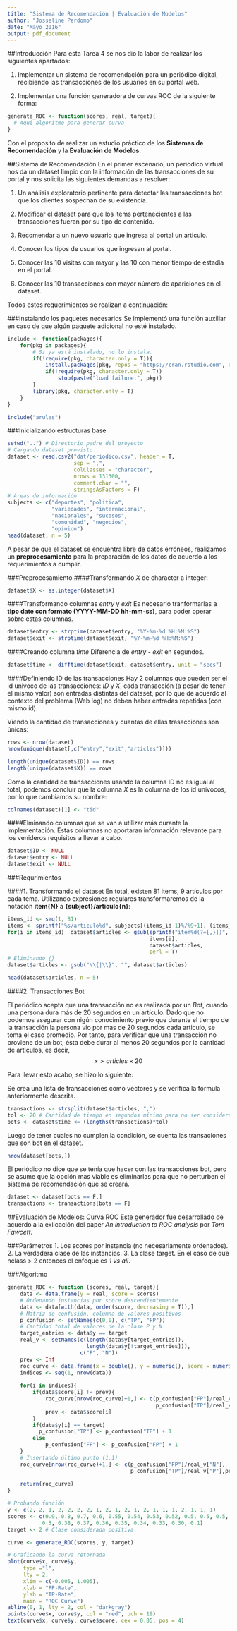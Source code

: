 ```yaml
---
title: "Sistema de Recomendación | Evaluación de Modelos"
author: "Josseline Perdomo"
date: "Mayo 2016"
output: pdf_document
---
```


##Introducción
Para esta Tarea 4 se nos dio la labor de realizar los siguientes apartados:

1. Implementar un sistema de recomendación para un periódico digital, recibiendo las transacciones de los usuarios en su portal web.

2. Implementar una función generadora de curvas ROC de la siguiente forma:
```r
generate_ROC <- function(scores, real, target){ 
  # Aqui algoritmo para generar curva 
}
```

Con el proposito de realizar un estudio práctico de los **Sistemas de Recomendación** y la **Evaluación de Modelos**.

##Sistema de Recomendación
En el primer escenario, un periodico virtual nos da un dataset limpio con la información de las transacciones de su portal y nos solicita las siguientes demandas a resolver:

1. Un análisis exploratorio pertinente para detectar las transacciones bot que los clientes sospechan de su existencia.

2. Modificar el dataset para que los items pertenecientes a las transacciones fueran por su tipo de contenido.

3. Recomendar a un nuevo usuario que ingresa al portal un articulo.

4. Conocer los tipos de usuarios que ingresan al portal.

5. Conocer las 10 visitas con mayor y las 10 con menor tiempo de estadía en el portal.

6. Conocer las 10 transacciones con mayor número de apariciones en el dataset.

Todos estos requerimientos se realizan a continuación:

###Instalando los paquetes necesarios
Se implementó una función auxiliar en caso de que algún paquete adicional no esté instalado.
```r

include <- function(packages){
	for(pkg in packages){
		# Si ya está instalado, no lo instala.
		if(!require(pkg, character.only = T)){
			install.packages(pkg, repos = "https://cran.rstudio.com", dependencies = T)
			if(!require(pkg, character.only = T)) 
				stop(paste("load failure:", pkg))
		}
		library(pkg, character.only = T)
	}
}

include("arules")
```

###Inicializando estructuras base
```r
setwd("..") # Directorio padre del proyecto
# Cargando dataset provisto 
dataset <- read.csv2("dat/periodico.csv", header = T,
                     sep = ",",
                     colClasses = "character",
                     nrows = 131300,
                     comment.char = "",
                     stringsAsFactors = F)
# Áreas de información
subjects <- c("deportes", "politica",
              "variedades", "internacional",
              "nacionales", "sucesos",
              "comunidad", "negocios",
              "opinion")
head(dataset, n = 5)
```
A pesar de que el dataset se encuentra libre de datos erróneos, realizamos un **preprocesamiento** para la preparación de los datos de acuerdo a los requerimientos a cumplir.

###Preprocesamiento
####Transformando *X* de character a integer:
```r
dataset$X <- as.integer(dataset$X)
```

####Transformando columnas *entry* y *exit*
Es necesario tranformarlas a **tipo date con formato (YYYY-MM-DD hh-mm-ss)**, para poder operar sobre estas columnas.
```r
dataset$entry <- strptime(dataset$entry, "%Y-%m-%d %H:%M:%S")
dataset$exit <- strptime(dataset$exit, "%Y-%m-%d %H:%M:%S")
```

####Creando columna *time*
Diferencia de *entry* - *exit* en segundos.
```r
dataset$time <- difftime(dataset$exit, dataset$entry, unit = "secs")
```

####Definiendo ID de las transacciones
Hay 2 columnas que pueden ser el id univoco de las transacciones: *ID* y *X*, cada transacción (a pesar de tener el mismo valor) son entradas distintas del dataset, por lo que de acuerdo al contexto del problema (Web log) no deben haber entradas repetidas (con mismo id).

Viendo la cantidad de transacciones y cuantas de ellas trasacciones son únicas:
```r
rows <- nrow(dataset)
nrow(unique(dataset[,c("entry","exit","articles")]))

length(unique(dataset$ID)) == rows
length(unique(dataset$X)) == rows
```

Como la cantidad de transacciones usando la columna ID no es igual al total, podemos concluir que la columna *X* es la columna de los id unívocos, por lo que cambiamos su nombre:
```r
colnames(dataset)[1] <- "tid"
```

####Elminando columnas que se van a utilizar más durante la implementación.
Estas columnas no aportaran información relevante para los venideros requisitos a llevar a cabo.
```r
dataset$ID <- NULL
dataset$entry <- NULL
dataset$exit <- NULL
```

###Requrimientos

####1. Transformando el dataset
En total, existen 81 items, 9 artículos por cada tema. Utilizando expresiones regulares transformaremos de la notación **item{N}** a **{subject}/articulo{n}**:
```r
items_id <- seq(1, 81)
items <- sprintf("%s/articulo%d", subjects[(items_id-1)%/%9+1], (items_id-1)%%9+1)
for(i in items_id)	dataset$articles <- gsub(sprintf("item%d(?=[,}])", i), 
											 items[i], 
											 dataset$articles, 
											 perl = T)
# Eliminando {}
dataset$articles <- gsub("\\{|\\}", "", dataset$articles)

head(dataset$articles, n = 5)
```

####2. Transacciones Bot

El periódico acepta que una transacción no es realizada por un *Bot*, cuando una persona dura más de 20 segundos en un artículo. Dado que no podemos asegurar con nigún conocimiento previo que durante el tiempo de la transacción la persona vio por mas de 20 segundos cada articulo, se toma el caso promedio. Por tanto, para verificar que una transacción no proviene de un bot, ésta debe durar al menos 20 segundos por la cantidad de articulos, es decir, $$x > articles \times 20$$ 

Para llevar esto acabo, se hizo lo siguiente:

Se crea una lista de transacciones como vectores y se verifica la fórmula anteriormente descrita. 
```r
transactions <- strsplit(dataset$articles, ",")
tol <- 20 # Cantidad de tiempo en segundos mínimo para no ser considerado bot
bots <- dataset$time <= (lengths(transactions)*tol)
```

Luego de tener cuales no cumplen la condición, se cuenta las transaciones que son bot en el dataset.
```r
nrow(dataset[bots,])
```

El periódico no dice que se tenía que hacer con las transacciones bot, pero se asume que la opción mas viable es eliminarlas para que no perturben el sistema de recomendación que se creará.
```r
dataset <- dataset[bots == F,]
transactions <- transactions[bots == F]
```


##Evaluación de Modelos: Curva ROC
Este generador fue desarrollado de acuerdo a la exlicación del paper *An introduction to ROC analysis* por *Tom Fawcett*.

###Parámetros
1. Los scores por instancia (no necesariamente ordenados).
2. La verdadera clase de las instancias.
3. La clase target. En el caso de que nclass > 2 entonces el enfoque es *1 vs all*.

###Algoritmo
```r
generate_ROC <- function (scores, real, target){
	data <- data.frame(y = real, score = scores)
	# Ordenando instancias por score descendientemente
	data <- data[with(data, order(score, decreasing = T)),]
	# Matriz de confusión, columna de valores positivos 
	p_confusion <- setNames(c(0,0), c("TP", "FP"))
	# Cantidad total de valores de la clase P y N
	target_entries <- data$y == target
	real_v <- setNames(c(length(data$y[target_entries]),
	                     length(data$y[!target_entries])),
	                   c("P", "N"))
	prev <- Inf
	roc_curve <- data.frame(x = double(), y = numeric(), score = numeric())
	indices <- seq(1, nrow(data))
	
	for(i in indices){
		if(data$score[i] != prev){
			roc_curve[nrow(roc_curve)+1,] <- c(p_confusion["FP"]/real_v["N"],
			                                   p_confusion["TP"]/real_v["P"],prev)
			prev <- data$score[i]
		}
		if(data$y[i] == target)
		  p_confusion["TP"] <- p_confusion["TP"] + 1
		else
			p_confusion["FP"] <- p_confusion["FP"] + 1
	}
	# Insertando último punto (1,1)
	roc_curve[nrow(roc_curve)+1,] <- c(p_confusion["FP"]/real_v["N"],
	                                   p_confusion["TP"]/real_v["P"],prev)
	
	return(roc_curve)
}

# Probando función
y <- c(2, 2, 1, 2, 2, 2, 2, 1, 2, 1, 2, 1, 2, 1, 1, 1, 2, 1, 1, 1)
scores <- c(0.9, 0.8, 0.7, 0.6, 0.55, 0.54, 0.53, 0.52, 0.5, 0.5, 0.5,
           0.5, 0.38, 0.37, 0.36, 0.35, 0.34, 0.33, 0.30, 0.1)
target <- 2 # Clase considerada positiva

curve <- generate_ROC(scores, y, target)

# Graficando la curva retornada
plot(curve$x, curve$y, 
     type ="l", 
     lty = 2,
     xlim = c(-0.005, 1.005),
     xlab = "FP-Rate",
     ylab = "TP-Rate",
     main = "ROC Curve")
abline(0, 1, lty = 2, col = "darkgray")
points(curve$x, curve$y, col = "red", pch = 19)
text(curve$x, curve$y, curve$score, cex = 0.85, pos = 4)
```